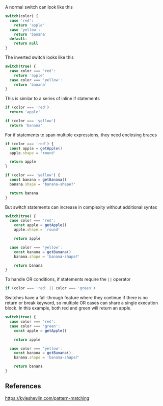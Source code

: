 
A normal switch can look like this
```js
switch(color) {
  case 'red':
    return 'apple'
  case 'yellow':
    return 'banana'
  default:
    return null
}
```

The inverted switch looks like this
```js
switch(true) {
  case color === 'red':
    return 'apple'
  case color === 'yellow':
    return 'banana'
}
```

This is similar to a series of inline if statements
```js
if (color === 'red')
  return 'apple'

if (color === 'yellow')
  return 'banana'
```

For if statements to span multiple expressions, they need enclosing braces
```js
if (color === 'red') {
  const apple = getApple()
  apple.shape = 'round'

  return apple
}

if (color === 'yellow') {
  const banana = getBanana()
  banana.shape = 'banana-shape?'

  return banana
}
```

But switch statements can increase in complexity without additional syntax
```js
switch(true) {
  case color === 'red':
    const apple = getApple()
    apple.shape = 'round'

    return apple

  case color === 'yellow':
    const banana = getBanana()
    banana.shape = 'banana-shape?'

    return banana
}
```

To handle OR conditions, if statements require the `||` operator
```js
if (color === 'red' || color === 'green')
```

Switches have a fall-through feature where they continue if there is no return or break keyword, so multiple OR cases can share a single execution block. In this example, both red and green will return an apple.
```js
switch(true) {
  case color === 'red':
  case color === 'green':
    const apple = getApple()

    return apple

  case color === 'yellow':
    const banana = getBanana()
    banana.shape = 'banana-shape?'

    return banana
}
```
    
 ## References

https://kyleshevlin.com/pattern-matching
